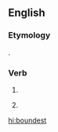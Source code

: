 ==English==

===Etymology===
{{suffix|bound|est|lang=en}}.

===Verb===
{{head|en|verb form|cat2=verb simple past forms|cat3=second-person singular forms}}

# {{en-archaic second-person singular of|bound|lang=en}}
# {{label|en|archaic}} {{second-person singular past of|bind|lang=en}}

[[hi:boundest]]